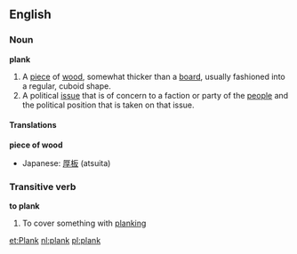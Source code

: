 ==English==
===Noun===
'''plank'''
#A [[piece]] of [[wood]], somewhat thicker than a [[board]], usually fashioned into a regular, cuboid shape.
#A political [[issue]] that is of concern to a faction or party of the [[people]] and the political position that is taken on that issue.

====Translations====
'''piece of wood'''
{{top}}
*Japanese: [[厚板]] (atsuita)
{{mid}}
{{bottom}}

===Transitive verb===
'''to plank'''
#To cover something with [[planking]]

[[et:Plank]]
[[nl:plank]]
[[pl:plank]]